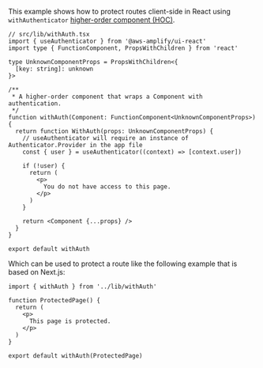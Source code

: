 <!-- # Client-side route protection in React -->

This example shows how to protect routes client-side in React using `withAuthenticator` [higher-order component (HOC)](https://reactjs.org/docs/higher-order-components.html).

```tsx
// src/lib/withAuth.tsx
import { useAuthenticator } from '@aws-amplify/ui-react'
import type { FunctionComponent, PropsWithChildren } from 'react'

type UnknownComponentProps = PropsWithChildren<{
  [key: string]: unknown
}>

/**
 * A higher-order component that wraps a Component with authentication.
 */
function withAuth(Component: FunctionComponent<UnknownComponentProps>) {
  return function WithAuth(props: UnknownComponentProps) {
    // useAuthenticator will require an instance of Authenticator.Provider in the app file
    const { user } = useAuthenticator((context) => [context.user])

    if (!user) {
      return (
        <p>
          You do not have access to this page.
        </p>
      )
    }

    return <Component {...props} />
  }
}

export default withAuth
```

Which can be used to protect a route like the following example that is based on Next.js:

```tsx
import { withAuth } from '../lib/withAuth'

function ProtectedPage() {
  return (
    <p>
      This page is protected.
    </p>
  )
}

export default withAuth(ProtectedPage)
```